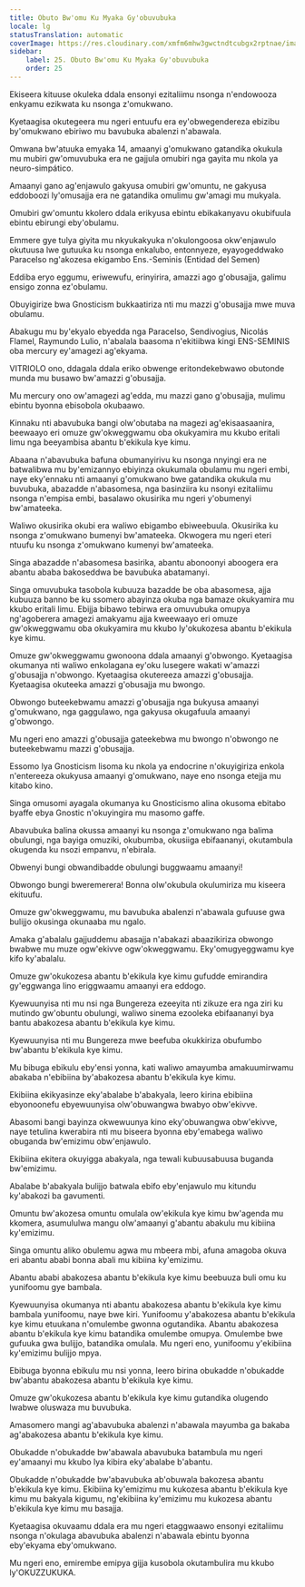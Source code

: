 ```yaml
---
title: Obuto Bw'omu Ku Myaka Gy'obuvubuka
locale: lg
statusTranslation: automatic
coverImage: https://res.cloudinary.com/xmfm6mhw3gwctndtcubgx2rptnae/image/upload/v1740337243/small_cover_educacion_fundamental_a051170f1c.webp
sidebar:
    label: 25. Obuto Bw'omu Ku Myaka Gy'obuvubuka
    order: 25
---
```

Ekiseera kituuse okuleka ddala ensonyi ezitaliimu nsonga n'endowooza enkyamu ezikwata ku nsonga z'omukwano.

Kyetaagisa okutegeera mu ngeri entuufu era ey'obwegendereza ebizibu by'omukwano ebiriwo mu bavubuka abalenzi n'abawala.

Omwana bw'atuuka emyaka 14, amaanyi g'omukwano gatandika okukula mu mubiri gw'omuvubuka era ne gajjula omubiri nga gayita mu nkola ya neuro-simpático.

Amaanyi gano ag'enjawulo gakyusa omubiri gw'omuntu, ne gakyusa eddoboozi ly'omusajja era ne gatandika omulimu gw'amagi mu mukyala.

Omubiri gw'omuntu kkolero ddala erikyusa ebintu ebikakanyavu okubifuula ebintu ebirungi eby'obulamu.

Emmere gye tulya giyita mu nkyukakyuka n'okulongoosa okw'enjawulo okutuusa lwe gutuuka ku nsonga enkalubo, entonnyeze, eyayogeddwako Paracelso ng'akozesa ekigambo Ens.-Seminis (Entidad del Semen)

Eddiba eryo eggumu, eriwewufu, erinyirira, amazzi ago g'obusajja, galimu ensigo zonna ez'obulamu.

Obuyigirize bwa Gnosticism bukkaatiriza nti mu mazzi g'obusajja mwe muva obulamu.

Abakugu mu by'ekyalo ebyedda nga Paracelso, Sendivogius, Nicolás Flamel, Raymundo Lulio, n'abalala baasoma n'ekitiibwa kingi ENS-SEMINIS oba mercury ey'amagezi ag'ekyama.

VITRIOLO ono, ddagala ddala eriko obwenge eritondekebwawo obutonde munda mu busawo bw'amazzi g'obusajja.

Mu mercury ono ow'amagezi ag'edda, mu mazzi gano g'obusajja, mulimu ebintu byonna ebisobola okubaawo.

Kinnaku nti abavubuka bangi olw'obutaba na magezi ag'ekisaasaanira, beewaayo eri omuze gw'okweggwamu oba okukyamira mu kkubo eritali limu nga beeyambisa abantu b'ekikula kye kimu.

Abaana n'abavubuka bafuna obumanyirivu ku nsonga nnyingi era ne batwalibwa mu by'emizannyo ebiyinza okukumala obulamu mu ngeri embi, naye eky'ennaku nti amaanyi g'omukwano bwe gatandika okukula mu buvubuka, abazadde n'abasomesa, nga basinziira ku nsonyi ezitaliimu nsonga n'empisa embi, basalawo okusirika mu ngeri y'obumenyi bw'amateeka.

Waliwo okusirika okubi era waliwo ebigambo ebiweebuula. Okusirika ku nsonga z'omukwano bumenyi bw'amateeka. Okwogera mu ngeri eteri ntuufu ku nsonga z'omukwano kumenyi bw'amateeka.

Singa abazadde n'abasomesa basirika, abantu abonoonyi aboogera era abantu ababa bakoseddwa be bavubuka abatamanyi.

Singa omuvubuka tasobola kubuuza bazadde be oba abasomesa, ajja kubuuza banno be ku ssomero abayinza okuba nga bamaze okukyamira mu kkubo eritali limu. Ebijja bibawo tebirwa era omuvubuka omupya ng'agoberera amagezi amakyamu ajja kweewaayo eri omuze gw'okweggwamu oba okukyamira mu kkubo ly'okukozesa abantu b'ekikula kye kimu.

Omuze gw'okweggwamu gwonoona ddala amaanyi g'obwongo. Kyetaagisa okumanya nti waliwo enkolagana ey'oku lusegere wakati w'amazzi g'obusajja n'obwongo. Kyetaagisa okutereeza amazzi g'obusajja. Kyetaagisa okuteeka amazzi g'obusajja mu bwongo.

Obwongo buteekebwamu amazzi g'obusajja nga bukyusa amaanyi g'omukwano, nga gaggulawo, nga gakyusa okugafuula amaanyi g'obwongo.

Mu ngeri eno amazzi g'obusajja gateekebwa mu bwongo n'obwongo ne buteekebwamu mazzi g'obusajja.

Essomo lya Gnosticism lisoma ku nkola ya endocrine n'okuyigiriza enkola n'entereeza okukyusa amaanyi g'omukwano, naye eno nsonga etejja mu kitabo kino.

Singa omusomi ayagala okumanya ku Gnosticismo alina okusoma ebitabo byaffe ebya Gnostic n'okuyingira mu masomo gaffe.

Abavubuka balina okussa amaanyi ku nsonga z'omukwano nga balima obulungi, nga bayiga omuziki, okubumba, okusiiga ebifaananyi, okutambula okugenda ku nsozi empanvu, n'ebirala.

Obwenyi bungi obwandibadde obulungi buggwaamu amaanyi!

Obwongo bungi bweremerera! Bonna olw'okubula okulumiriza mu kiseera ekituufu.

Omuze gw'okweggwamu, mu bavubuka abalenzi n'abawala gufuuse gwa bulijjo okusinga okunaaba mu ngalo.

Amaka g'abalalu gajjuddemu abasajja n'abakazi abaazikiriza obwongo bwabwe mu muze ogw'ekivve ogw'okweggwamu. Eky'omugyeggwamu kye kifo ky'abalalu.

Omuze gw'okukozesa abantu b'ekikula kye kimu gufudde emirandira gy'eggwanga lino eriggwaamu amaanyi era eddogo.

Kyewuunyisa nti mu nsi nga Bungereza ezeeyita nti zikuze era nga ziri ku mutindo gw'obuntu obulungi, waliwo sinema ezooleka ebifaananyi bya bantu abakozesa abantu b'ekikula kye kimu.

Kyewuunyisa nti mu Bungereza mwe beefuba okukkiriza obufumbo bw'abantu b'ekikula kye kimu.

Mu bibuga ebikulu eby'ensi yonna, kati waliwo amayumba amakuumirwamu abakaba n'ebibiina by'abakozesa abantu b'ekikula kye kimu.

Ekibiina ekikyasinze eky'abalabe b'abakyala, leero kirina ebibiina ebyonoonefu ebyewuunyisa olw'obuwangwa bwabyo obw'ekivve.

Abasomi bangi bayinza okwewuunya kino eky'obuwangwa obw'ekivve, naye tetulina kwerabira nti mu biseera byonna eby'emabega waliwo obuganda bw'emizimu obw'enjawulo.

Ekibiina ekitera okuyigga abakyala, nga tewali kubuusabuusa buganda bw'emizimu.

Abalabe b'abakyala bulijjo batwala ebifo eby'enjawulo mu kitundu ky'abakozi ba gavumenti.

Omuntu bw'akozesa omuntu omulala ow'ekikula kye kimu bw'agenda mu kkomera, asumululwa mangu olw'amaanyi g'abantu abakulu mu kibiina ky'emizimu.

Singa omuntu aliko obulemu agwa mu mbeera mbi, afuna amagoba okuva eri abantu ababi bonna abali mu kibiina ky'emizimu.

Abantu ababi abakozesa abantu b'ekikula kye kimu beebuuza buli omu ku yunifoomu gye bambala.

Kyewuunyisa okumanya nti abantu abakozesa abantu b'ekikula kye kimu bambala yunifoomu, naye bwe kiri. Yunifoomu y'abakozesa abantu b'ekikula kye kimu etuukana n'omulembe gwonna ogutandika. Abantu abakozesa abantu b'ekikula kye kimu batandika omulembe omupya. Omulembe bwe gufuuka gwa bulijjo, batandika omulala. Mu ngeri eno, yunifoomu y'ekibiina ky'emizimu bulijjo mpya.

Ebibuga byonna ebikulu mu nsi yonna, leero birina obukadde n'obukadde bw'abantu abakozesa abantu b'ekikula kye kimu.

Omuze gw'okukozesa abantu b'ekikula kye kimu gutandika olugendo lwabwe oluswaza mu buvubuka.

Amasomero mangi ag'abavubuka abalenzi n'abawala mayumba ga bakaba ag'abakozesa abantu b'ekikula kye kimu.

Obukadde n'obukadde bw'abawala abavubuka batambula mu ngeri ey'amaanyi mu kkubo lya kibira eky'abalabe b'abantu.

Obukadde n'obukadde bw'abavubuka ab'obuwala bakozesa abantu b'ekikula kye kimu. Ekibiina ky'emizimu mu kukozesa abantu b'ekikula kye kimu mu bakyala kigumu, ng'ekibiina ky'emizimu mu kukozesa abantu b'ekikula kye kimu mu basajja.

Kyetaagisa okuvaamu ddala era mu ngeri etaggwaawo ensonyi ezitaliimu nsonga n'okulaga abavubuka abalenzi n'abawala ebintu byonna eby'ekyama eby'omukwano.

Mu ngeri eno, emirembe emipya gijja kusobola okutambulira mu kkubo ly'OKUZZUKUKA.

